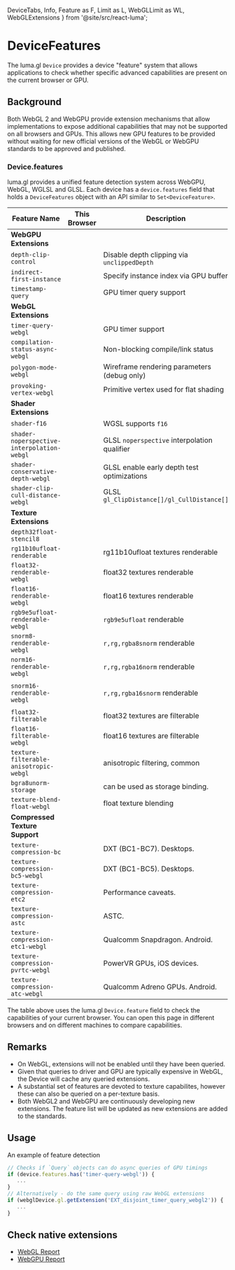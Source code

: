   DeviceTabs,
  Info,
  Feature as F,
  Limit as L,
  WebGLLimit as WL,
  WebGLExtensions
} from '@site/src/react-luma';

# DeviceFeatures

The luma.gl `Device` provides a device "feature" system that allows applications
to check whether specific advanced capabilities are present on the current browser or GPU.

## Background

Both WebGL 2 and WebGPU provide extension mechanisms that allow implementations to
expose additional capabilities that may not be supported on all browsers and GPUs.
This allows new GPU features to be provided without waiting for new official versions
of the WebGL or WebGPU standards to be approved and published.

### Device.features

luma.gl provides a unified feature detection system across WebGPU, WebGL, WGLSL and GLSL.
Each device has a `device.features` field that holds a `DeviceFeatures` object with an API similar to `Set<DeviceFeature>`.

<DeviceTabs />

| Feature Name                               | This<br /> Browser                                | Description                                  | WebGL counterpart                                                              |
| ------------------------------------------ | ------------------------------------------------- | -------------------------------------------- | ------------------------------------------------------------------------------ |
| **WebGPU Extensions**                      |
| `depth-clip-control`                       | <F f="depth-clip-control"/>                       | Disable depth clipping via `unclippedDepth`  | `WEBGL_depth_texture`                                                          |
| `indirect-first-instance`                  | <F f="indirect-first-instance"/>                  | Specify instance index via GPU buffer        | N/A                                                                            |
| `timestamp-query`                          | <F f="timestamp-query"/>                          | GPU timer query support                      | N/A                                                                            |
| **WebGL Extensions**                       |
| `timer-query-webgl`                        | <F f="timer-query-webgl"/>                        | GPU timer support                            | `EXT_disjoint_timer_query`                                                     |
| `compilation-status-async-webgl`           | <F f="compilation-status-async-webgl"/>           | Non-blocking compile/link status             | `KHR_parallel_shader_compile`                                                  |
| `polygon-mode-webgl`                       | <F f="polygon-mode-webgl"/>                       | Wireframe rendering parameters (debug only)  | `WEBGL_polygon_mode`                                                           |
| `provoking-vertex-webgl`                   | <F f="provoking-vertex-webgl"/>                   | Primitive vertex used for flat shading       | `WEBGL_provoking_vertex`                                                       |
| **Shader Extensions**                      |
| `shader-f16`                               | <F f="shader-f16"/>                               | WGSL supports `f16`                          | N/A                                                                            |
| `shader-noperspective-interpolation-webgl` | <F f="shader-noperspective-interpolation-webgl"/> | GLSL `noperspective` interpolation qualifier | `NV_shader_noperspective_interpolation`                                        |
| `shader-conservative-depth-webgl`          | <F f="shader-conservative-depth-webgl"/>          | GLSL enable early depth test optimizations   | `EXT_conservative_depth`                                                       |
| `shader-clip-cull-distance-webgl`          | <F f="shader-clip-cull-distance-webgl"/>          | GLSL `gl_ClipDistance[]/gl_CullDistance[]`   | `WEBGL_clip_cull_distance`                                                     |
| **Texture Extensions**                     |
| `depth32float-stencil8`                    | <F f="depth32float-stencil8"/>                    |                                              | N/A                                                                            |
| `rg11b10ufloat-renderable`                 | <F f="rg11b10ufloat-renderable"/>                 | rg11b10ufloat textures renderable            | N/A                                                                            |
| `float32-renderable-webgl`                 | <F f="float32-renderable-webgl"/>                 | float32 textures renderable                  | `EXT_color_buffer_float`                                                       |
| `float16-renderable-webgl`                 | <F f="float16-renderable-webgl"/>                 | float16 textures renderable                  | `EXT_color_buffer_half_float`                                                  |
| `rgb9e5ufloat-renderable-webgl`            | <F f="rgb9e5ufloat-renderable-webgl"/>            | `rgb9e5ufloat` renderable                    | ['WEBGL_render_shared_exponent'][WEBGL_render_shared_exponent]                 |
| `snorm8-renderable-webgl`                  | <F f="snorm8-renderable-webgl"/>                  | `r,rg,rgba8snorm` renderable                 | [EXT_render_snorm][EXT_render_snorm]                                           |
| `norm16-renderable-webgl`                  | <F f="norm16-renderable-webgl"/>                  | `r,rg,rgba16norm` renderable                 | [EXT_texture_norm16][EXT_texture_norm16]                                       |
| `snorm16-renderable-webgl`                 | <F f="snorm16-renderable-webgl"/>                 | `r,rg,rgba16snorm` renderable                | [EXT_texture_norm16][EXT_texture_norm16], [EXT_render_snorm][EXT_render_snorm] |
| `float32-filterable`                       | <F f="float32-filterable"/>                       | float32 textures are filterable              | `OES_texture_float_linear`                                                     |
| `float16-filterable-webgl`                 | <F f="float16-filterable-webgl`" />               | float16 textures are filterable              | `OES_texture_half_float_linear`                                                |
| `texture-filterable-anisotropic-webgl`     | <F f="texture-filterable-anisotropic-webgl"/>     | anisotropic filtering, common                | `EXT_texture_filter_anisotropic`                                               |
| `bgra8unorm-storage`                       | <F f="bgra8unorm-storage"/>                       | can be used as storage binding.              |
| `texture-blend-float-webgl`                | <F f="texture-blend-float-webgl"/>                | float texture blending                       | `EXT_float_blend`                                                              |
| **Compressed Texture Support**             |
| `texture-compression-bc`                   | <F f="texture-compression-bc"/>                   | DXT (BC1-BC7). Desktops.                     |
| `texture-compression-bc5-webgl`            | <F f="texture-compression-bc5-webgl"/>            | DXT (BC1-BC5). Desktops.                     |
| `texture-compression-etc2`                 | <F f="texture-compression-etc2"/>                 | Performance caveats.                         |
| `texture-compression-astc`                 | <F f="texture-compression-astc"/>                 | ASTC.                                        |
| `texture-compression-etc1-webgl`           | <F f="texture-compression-etc1-webgl"/>           | Qualcomm Snapdragon. Android.                |
| `texture-compression-pvrtc-webgl`          | <F f="texture-compression-pvrtc-webgl"/>          | PowerVR GPUs, iOS devices.                   |
| `texture-compression-atc-webgl`            | <F f="texture-compression-atc-webgl"/>            | Qualcomm Adreno GPUs. Android.               |

The table above uses the luma.gl `Device.feature` field to check the capabilities of your current browser.
You can open this page in different browsers and on different machines to compare capabilities.

## Remarks

- On WebGL, extensions will not be enabled until they have been queried.
- Given that queries to driver and GPU are typically expensive in WebGL, the Device will cache any queried extensions.
- A substantial set of features are devoted to texture capabilites, however these can also be queried on a per-texture basis.
- Both WebGL2 and WebGPU are continuously developing new extensions. The feature list will be updated as new extensions are added to the standards.

## Usage

An example of feature detection

```ts
// Checks if `Query` objects can do async queries of GPU timings
if (device.features.has('timer-query-webgl')) {
   ...
}
// Alternatively - do the same query using raw WebGL extensions
if (webglDevice.gl.getExtension('EXT_disjoint_timer_query_webgl2')) {
   ...
}
```

## Check native extensions

- [WebGL Report](https://webglreport.com/?v=2)
- [WebGPU Report](https://webgpureport.org/)

[EXT_depth_clamp]: https://registry.khronos.org/webgl/extensions/EXT_depth_clamp/
[EXT_render_snorm]: https://registry.khronos.org/webgl/extensions/EXT_depth_clamp/
[EXT_depth_clamp]: https://registry.khronos.org/webgl/extensions/EXT_depth_clamp/
[WEBGL_render_shared_exponent]: https://www.khronos.org/registry/webgl/extensions/WEBGL_render_shared_exponent/
[timer_query_webgl2]: https://www.khronos.org/registry/webgl/extensions/EXT_disjoint_timer_query_webgl2/
[texture_compression_bptc]: https://developer.mozilla.org/en-US/docs/Web/API/EXT_texture_compression_bptc
[texture_compression_rgtc]: https://developer.mozilla.org/en-US/docs/Web/API/EXT_texture_compression_rgtc
[texture_float]: https://developer.mozilla.org/en-US/docs/Web/API/OES_texture_float
[texture_half_float]: https://developer.mozilla.org/en-US/docs/Web/API/OES_texture_half_float
[ext_color_buffer_float]: https://developer.mozilla.org/en-US/docs/Web/API/EXT_color_buffer_float
[webgl_color_buffer_float]: https://developer.mozilla.org/en-US/docs/Web/API/WEBGL_color_buffer_float
[color_buffer_float]: https://developer.mozilla.org/en-US/docs/Web/API/EXT_color_buffer_float
[color_buffer_half_float]: https://developer.mozilla.org/en-US/docs/Web/API/EXT_color_buffer_half_float
[texture_float_linear]: https://developer.mozilla.org/en-US/docs/Web/API/OES_texture_float_linear
[texture_half_float_linear]: https://developer.mozilla.org/en-US/docs/Web/API/OES_texture_half_float_linear
[texture_filter_anisotropic]: https://developer.mozilla.org/en-US/docs/Web/API/EXT_texture_filter_anisotropic
[instanced_arrays]: https://developer.mozilla.org/en-US/docs/Web/API/ANGLE_instanced_arrays
[vertex_array_object]: https://developer.mozilla.org/en-US/docs/Web/API/OES_vertex_array_object
[element_index_uint]: https://developer.mozilla.org/en-US/docs/Web/API/OES_element_index_uint
[blend_minmax]: https://developer.mozilla.org/en-US/docs/Web/API/EXT_blend_minmax
[timer_query_webgl]: https://developer.mozilla.org/en-US/docs/Web/API/EXT_disjoint_timer_query
[draw_buffers]: https://developer.mozilla.org/en-US/docs/Web/API/WEBGL_draw_buffers
[shader_texture_lod]: https://developer.mozilla.org/en-US/docs/Web/API/EXT_shader_texture_lod
[draw_buffers]: https://developer.mozilla.org/en-US/docs/Web/API/WEBGL_draw_buffers
[frag_depth]: https://developer.mozilla.org/en-US/docs/Web/API/EXT_frag_depth
[standard_derivatives]: https://developer.mozilla.org/en-US/docs/Web/API/OES_standard_derivatives
[float_blend]: https://developer.mozilla.org/en-US/docs/Web/API/EXT_float_blend
[depth_texture]: https://developer.mozilla.org/en-US/docs/Web/API/WEBGL_depth_texture
[sRGB]: https://developer.mozilla.org/en-US/docs/Web/API/EXT_sRGB
